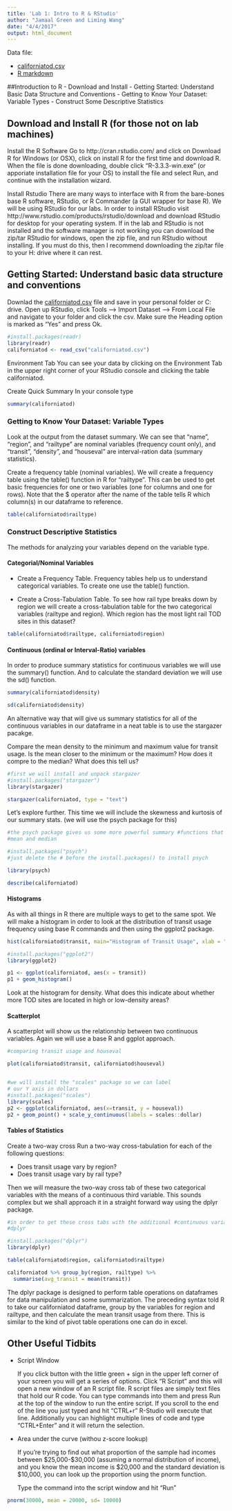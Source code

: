 ```yaml
---
title: 'Lab 1: Intro to R & RStudio'
author: "Jamaal Green and Liming Wang"
date: "4/4/2017"
output: html_document
---
```


Data file:

- [californiatod.csv](californiatod.csv)
- [R markdown](lab01.Rmd)

##Introduction to R
- Download and Install
- Getting Started: Understand Basic Data Structure and Conventions
- Getting to Know Your Dataset: Variable Types
- Construct Some Descriptive Statistics

## Download and Install R (for those not on lab machines)
Install the R Software Go to http://cran.rstudio.com/ and click on Download R for Windows (or OSX), click on install R for the first time and download R. When the file is done downloading, double click  “R-3.3.3-win.exe” (or apporiate installation file for your OS) to install the file and select Run, and continue with the installation wizard.

Install Rstudio There are many ways to interface with R from the bare-bones base R software, RStudio, or R Commander (a GUI wrapper for base R). We will be using RStudio for our labs. In order to install RStudio visit http://www.rstudio.com/products/rstudio/download and download RStudio for desktop for your operating system. If in the lab and RStudio is not installed and the software manager is not working you can download the zip/tar RStudio for windows, open the zip file, and run RStudio without installing. If you must do this, then I recommend downloading the zip/tar file to your H: drive where it can rest.

## Getting Started: Understand basic data structure and conventions

Downlad the [californiatod.csv](californiatod.csv) file and save in your personal folder or C: drive. Open up RStudio, click Tools –> Import Dataset –> From Local File and navigate to your folder and click the csv. Make sure the Heading option is marked as “Yes” and press Ok.

```r
#install.packages(readr)
library(readr)
californiatod <- read_csv("californiatod.csv")
```

Environment Tab You can see your data by clicking on the Environment Tab in the upper right corner of your RStudio console and clicking the table californiatod.

Create Quick Summary In your console type

```r
summary(californiatod)
```

### Getting to Know Your Dataset: Variable Types

Look at the output from the dataset summary. We can see that “name”, “region”, and “railtype” are nominal variables (frequency count only), and “transit”, “density”, and “houseval” are interval-ration data (summary statistics).

Create a frequency table (nominal variables). We will create a frequency table using the table() function in R for “railtype”. This can be used to get basic frequencies for one or two variables (one for columns and one for rows). Note that the $ operator after the name of the table tells R which column(s) in our dataframe to reference.

```r
table(californiatod$railtype)
```

### Construct Descriptive Statistics
The methods for analyzing your variables depend on the variable type.

#### Categorial/Nominal Variables 

- Create a Frequency Table. Frequency tables help us to understand categorical variables. To create one use the table() function.

- Create a Cross-Tabulation Table. To see how rail type breaks down by region we will create a cross-tabulation table for the two categorical variables (railtype and region). Which region has the most light rail TOD sites in this dataset?

```r
table(californiatod$railtype, californiatod$region)
```

#### Continuous (ordinal or Interval-Ratio) variables 

In order to produce summary statistics for continuous variables we will use the summary() function. And to calculate the standard deviation we will use the sd() function.

```r
summary(californiatod$density)
```

```r
sd(californiatod$density)
```

An alternative way that will give us summary statistics for all of the continuous variables in our dataframe in a neat table is to use the stargazer pacakge.

Compare the mean density to the minimum and maximum value for transit usage. Is the mean closer to the minimum or the maximum? How does it compre to the median? What does this tell us?

```r
#first we will install and unpack stargazer
#install.packages("stargazer")
library(stargazer)

stargazer(californiatod, type = "text")
```

Let’s explore further. This time we will include the skewness and kurtosis of our summary stats. (we will use the psych package for this)

```r
#the psych package gives us some more powerful summary #functions that give us even more summary values than just
#mean and median

#install.packages("psych")  
#just delete the # before the install.packages() to install psych

library(psych)

describe(californiatod)
```

#### Histograms

As with all things in R there are multiple ways to get to the same spot. We will make a histogram in order to look at the distribution of transit usage frequency using base R commands and then using the ggplot2 package.

```r
hist(californiatod$transit, main="Histogram of Transit Usage", xlab = "Transit Usage")

#install.packages("ggplot2")
library(ggplot2)

p1 <- ggplot(californiatod, aes(x = transit))
p1 + geom_histogram()
```

Look at the histogram for density. What does this indicate about whether more TOD sites are located in high or low-density areas?

#### Scatterplot 
A scatterplot will show us the relationship between two continuous variables. Again we will use a base R and ggplot approach.

```r
#comparing transit usage and houseval

plot(californiatod$transit, californiatod$houseval)


#we will install the "scales" package so we can label
# our Y axis in dollars
#install.packages("scales")
library(scales)
p2 <- ggplot(californiatod, aes(x=transit, y = houseval))
p2 + geom_point() + scale_y_continuous(labels = scales::dollar)
```

#### Tables of Statistics

Create a two-way cross Run a two-way cross-tabulation for each of the following questions: 

- Does transit usage vary by region? 
- Does transit usage vary by rail type?

Then we will measure the two-way cross tab of these two categorical variables with the means of a continuous third variable. This sounds complex but we shall approach it in a straight forward way using the dplyr package.

```r
#in order to get these cross tabs with the additional #continuous variable we will use the table() function then
#dplyr

#install.packages("dplyr")
library(dplyr)

table(californiatod$region, californiatod$railtype)

californiatod %>% group_by(region, railtype) %>%
  summarise(avg_transit = mean(transit))
```

The dplyr package is designed to perform table operations on dataframes for data manipulation and some summarization. The preceding syntax told R to take our californiatod dataframe, group by the variables for region and railtype, and then calculate the mean transit usage from there. This is similar to the kind of pivot table operations one can do in excel.

## Other Useful Tidbits

- Script Window 

    If you click button with the little green + sign in the upper left corner of your screen you will get a series of options. Click “R Script” and this will open a new window of an R script file. R script files are simply text files that hold our R code. You can type commands into them and press Run at the top of the window to run the entire script. If you scroll to the end of the line you just typed and hit “CTRL+r” R-Studio will execute that line. Additionally you can highlight multiple lines of code and type “CTRL+Enter” and it will return the selection.

- Area under the curve (withou z-score lookup)

    If you’re trying to find out what proportion of the sample had incomes between $25,000-$30,000 (assuming a normal distribution of income), and you know the mean income is $20,000 and the standard deviation is $10,000, you can look up the proportion using the pnorm function.

    Type the command into the script window and hit “Run”

```r
pnorm(30000, mean = 20000, sd= 10000) 
```
